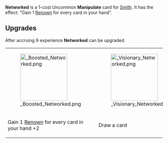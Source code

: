 {{Card
|character = Smith
|rarity = Uncommon
|decktype = Negotiation
|cardtype = Manipulate
|keywords = [[Renown]]
|upgradeable = Yes
|expreq = 9
|upgrade1 = Boosted Networked
|upgrade2 = Visionary Networked}}

{{Quote|People are looking at your profile!}}

'''Networked''' is a 1-cost Uncommon '''Manipulate''' card for [[Smith]]. It has the effect: "Gain 1 [[Renown]] for every card in your hand".

==Upgrades==
After accruing 9 experience '''Networked''' can be upgraded.

{| class="wikitable" style="text-align:center"
|-
|[[File: Boosted Networked.png|150px]]
|[[File: Visionary Networked.png|150px]]
|-
!Gain 1 [[Renown]] for every card in your hand +2
!Draw a card
|}